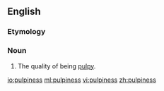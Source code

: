 ==English==

===Etymology===
{{suffix|pulpy|ness}}

===Noun===
{{en-noun|-}}

# The quality of being [[pulpy]].

[[io:pulpiness]]
[[ml:pulpiness]]
[[vi:pulpiness]]
[[zh:pulpiness]]